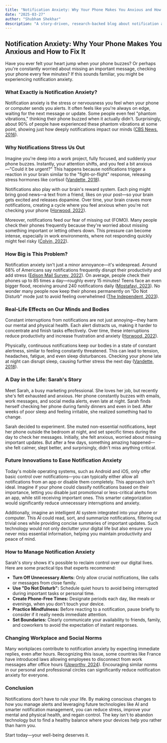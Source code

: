 ```yaml
---
title: "Notification Anxiety: Why Your Phone Makes You Anxious and How to Fix It"
date: "2025-03-27"
author: "Shubham Shekhar"
description: "A story-driven, research-backed blog about notification anxiety, its causes, effects, and practical solutions for the modern digital life."
---
```


## Notification Anxiety: Why Your Phone Makes You Anxious and How to Fix It

Have you ever felt your heart jump when your phone buzzes? Or perhaps you're constantly worried about missing an important message, checking your phone every few minutes? If this sounds familiar, you might be experiencing notification anxiety.

### What Exactly is Notification Anxiety?
Notification anxiety is the stress or nervousness you feel when your phone or computer sends you alerts. It often feels like you're always on edge, waiting for the next message or update. Some people even feel "phantom vibrations," thinking their phone buzzed when it actually didn't. Surprisingly, about 90% of people have experienced these phantom vibrations at some point, showing just how deeply notifications impact our minds ([CBS News, 2016](https://www.cbsnews.com/news/phantom-vibration-syndrome-common-in-cellphone-users/)).

### Why Notifications Stress Us Out
Imagine you're deep into a work project, fully focused, and suddenly your phone buzzes. Instantly, your attention shifts, and you feel a bit anxious—"Could it be urgent?" This happens because notifications trigger a reaction in your brain similar to the "fight-or-flight" response, releasing stress hormones like cortisol ([Vandette, 2018](https://www.earth.com/news/smartphone-notifications-brain/)).

Notifications also play with our brain's reward system. Each ping might bring good news—a text from a friend, likes on your post—so your brain gets excited and releases dopamine. Over time, your brain craves more notifications, creating a cycle where you feel anxious when you're not checking your phone ([Horwood, 2022](https://theconversation.com/ping-ping-ping-your-phone-notifications-really-do-tax-your-brain-183148)).

Moreover, notifications feed our fear of missing out (FOMO). Many people check their phones frequently because they're worried about missing something important or letting others down. This pressure can become intense, especially in work environments, where not responding quickly might feel risky ([Colvin, 2022](https://www.hrdive.com/news/notification-fatigue-is-tanking-productivity-report-says/630238/)).

### How Big is This Problem?
Notification anxiety isn't just a minor annoyance—it's widespread. Around 68% of Americans say notifications frequently disrupt their productivity and add stress ([Edison Mail Survey, 2022](https://www.prnewswire.com/news-releases/edison-mail-survey-68-of-americans-say-app-notifications-interfered-with-their-productivity-301565701.html)). On average, people check their phones up to 85 times a day—roughly every 15 minutes! Teens face an even bigger flood, receiving around 240 notifications daily ([Mostafavi, 2023](https://www.michiganmedicine.org/news/average-teen-received-more-200-app-notifications-day-study-finds)). No wonder many people now keep their phones permanently on "Do Not Disturb" mode just to avoid feeling overwhelmed ([The Independent, 2023](https://www.independent.co.uk/life-style/gen-z-do-not-disturb-phone-b2292447.html)).

### Real-Life Effects on Our Minds and Bodies
Constant interruptions from notifications are not just annoying—they harm our mental and physical health. Each alert distracts us, making it harder to concentrate and finish tasks effectively. Over time, these interruptions reduce productivity and increase frustration and anxiety ([Horwood, 2022](https://theconversation.com/ping-ping-ping-your-phone-notifications-really-do-tax-your-brain-183148)).

Physically, continuous notifications keep our bodies in a state of constant alertness, similar to feeling constantly threatened. This can lead to tension, headaches, fatigue, and even sleep disturbances. Checking your phone late at night can disrupt sleep, causing further stress the next day ([Vandette, 2018](https://www.earth.com/news/smartphone-notifications-brain/)).

### A Day in the Life: Sarah's Story
Meet Sarah, a busy marketing professional. She loves her job, but recently she's felt exhausted and anxious. Her phone constantly buzzes with emails, work messages, and social media alerts, even late at night. Sarah finds herself checking her phone during family dinners and even in bed. After weeks of poor sleep and feeling irritable, she realized something had to change.

Sarah decided to experiment. She muted non-essential notifications, kept her phone outside the bedroom at night, and set specific times during the day to check her messages. Initially, she felt anxious, worried about missing important updates. But after a few days, something amazing happened—she felt calmer, slept better, and surprisingly, didn't miss anything critical.

### Future Innovations to Ease Notification Anxiety
Today's mobile operating systems, such as Android and iOS, only offer basic control over notifications—you can typically either allow all notifications from an app or disable them completely. This approach isn't ideal. Imagine if your phone could classify notifications based on their importance, letting you disable just promotional or less-critical alerts from an app, while still receiving important ones. This smarter categorization would significantly reduce unnecessary interruptions and anxiety.

Additionally, imagine an intelligent AI system integrated into your phone or computer. This AI could read, sort, and summarize notifications, filtering out trivial ones while providing concise summaries of important updates. Such technology would not only declutter your digital life but also ensure you never miss essential information, helping you maintain productivity and peace of mind.

### How to Manage Notification Anxiety
Sarah's story shows it's possible to reclaim control over our digital lives. Here are some practical tips that experts recommend:

- **Turn Off Unnecessary Alerts:** Only allow crucial notifications, like calls or messages from close family.
- **Use "Do Not Disturb":** Schedule quiet hours to avoid being interrupted during important tasks or personal time.
- **Create Phone-Free Times:** Designate periods each day, like meals or evenings, when you don't touch your device.
- **Practice Mindfulness:** Before reacting to a notification, pause briefly to consider if it really needs immediate attention.
- **Set Boundaries:** Clearly communicate your availability to friends, family, and coworkers to avoid the expectation of instant responses.

### Changing Workplace and Social Norms
Many workplaces contribute to notification anxiety by expecting immediate replies, even after hours. Recognizing this issue, some countries like France have introduced laws allowing employees to disconnect from work messages after office hours ([Upworthy, 2024](https://www.upworthy.com/right-to-disconnect-france-law-cant-email-after-hours)). Encouraging similar norms in our personal and professional circles can significantly reduce notification anxiety for everyone.

### Conclusion
Notifications don't have to rule your life. By making conscious changes to how you manage alerts and leveraging future technologies like AI and smarter notification management, you can reduce stress, improve your mental and physical health, and regain control. The key isn't to abandon technology but to find a healthy balance where your devices help you rather than harm you.

Start today—your well-being deserves it.
